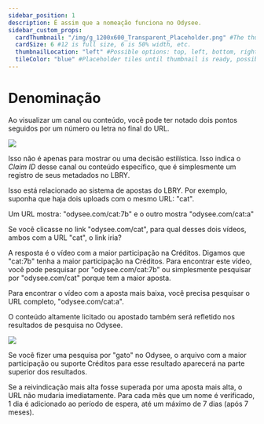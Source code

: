 ---
sidebar_position: 1
description: É assim que a nomeação funciona no Odysee.
sidebar_custom_props:
  cardThumbnail: "/img/g_1200x600_Transparent_Placeholder.png" #The thumbnail on the category card.
  cardSize: 6 #12 is full size, 6 is 50% width, etc.
  thumbnailLocation: "left" #Possible options: top, left, bottom, right, none
  tileColor: "blue" #Placeholder tiles until thumbnail is ready, possible options: blue, cream, darkpurple, lightpurple, mauve, orange, pink, none
---

# Denominação

Ao visualizar um canal ou conteúdo, você pode ter notado dois pontos seguidos por um número ou letra no final do URL.

![](https://i.imgur.com/USJ2H74.png)

Isso não é apenas para mostrar ou uma decisão estilística. Isso indica o *Claim ID* desse canal ou conteúdo específico, que é simplesmente um registro de seus metadados no LBRY.

Isso está relacionado ao sistema de apostas do LBRY. Por exemplo, suponha que haja dois uploads com o mesmo URL: "cat".

Um URL mostra: "odysee.com/cat:7b" e o outro mostra "odysee.com/cat:a"

Se você clicasse no link "odysee.com/cat", para qual desses dois vídeos, ambos com a URL "cat", o link iria?

A resposta é o vídeo com a maior participação na Créditos. Digamos que "cat:7b" tenha a maior participação na Créditos. Para encontrar este vídeo, você pode pesquisar por "odysee.com/cat:7b" ou simplesmente pesquisar por "odysee.com/cat" porque tem a maior aposta.

Para encontrar o vídeo com a aposta mais baixa, você precisa pesquisar o URL completo, "odysee.com/cat:a".

O conteúdo altamente licitado ou apostado também será refletido nos resultados de pesquisa no Odysee.

![](https://i.imgur.com/cvN25DQ.png)

Se você fizer uma pesquisa por "gato" no Odysee, o arquivo com a maior participação ou suporte Créditos para esse resultado aparecerá na parte superior dos resultados.

Se a reivindicação mais alta fosse superada por uma aposta mais alta, o URL não mudaria imediatamente. Para cada mês que um nome é verificado, 1 dia é adicionado ao período de espera, até um máximo de 7 dias (após 7 meses).